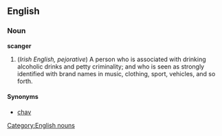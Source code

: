 == English ==
=== Noun ===
[[Category:English nouns]]
'''scanger'''
#(''Irish English, pejorative'') A person who is associated with drinking alcoholic drinks and petty criminality; and who is seen as strongly identified with brand names in music, clothing, sport, vehicles, and so forth.
==== Synonyms ====
* [[chav]]